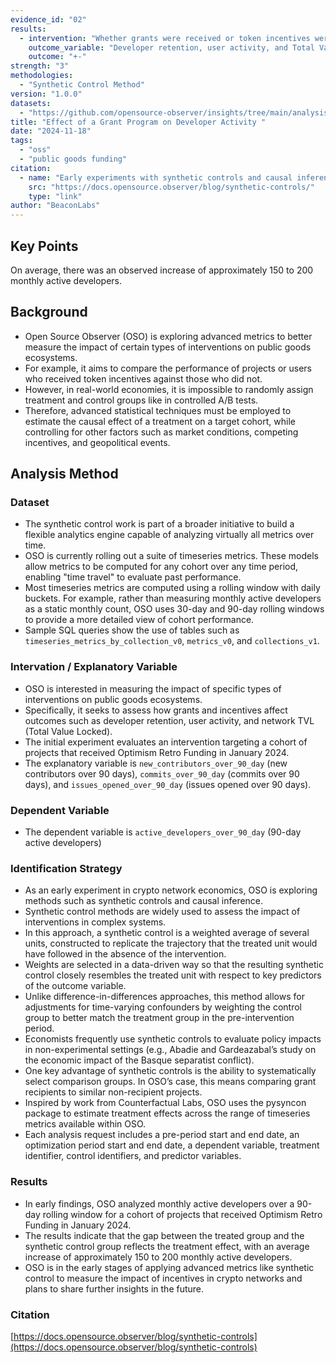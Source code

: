 ```yaml
---
evidence_id: "02"
results:
  - intervention: "Whether grants were received or token incentives were provided"
    outcome_variable: "Developer retention, user activity, and Total Value Locked (TVL) of the network"
    outcome: "+-"
strength: "3"
methodologies:
  - "Synthetic Control Method"
version: "1.0.0"
datasets:
  - "https://github.com/opensource-observer/insights/tree/main/analysis/optimism/syncon"
title: "Effect of a Grant Program on Developer Activity "
date: "2024-11-18"
tags:
  - "oss"
  - "public goods funding"
citation:
  - name: "Early experiments with synthetic controls and causal inference"
    src: "https://docs.opensource.observer/blog/synthetic-controls/"
    type: "link"
author: "BeaconLabs"
---
```


## Key Points

On average, there was an observed increase of approximately 150 to 200 monthly active developers.

## Background

- Open Source Observer (OSO) is exploring advanced metrics to better measure the impact of certain types of interventions on public goods ecosystems.
- For example, it aims to compare the performance of projects or users who received token incentives against those who did not.
- However, in real-world economies, it is impossible to randomly assign treatment and control groups like in controlled A/B tests.
- Therefore, advanced statistical techniques must be employed to estimate the causal effect of a treatment on a target cohort, while controlling for other factors such as market conditions, competing incentives, and geopolitical events.

## Analysis Method

### Dataset

- The synthetic control work is part of a broader initiative to build a flexible analytics engine capable of analyzing virtually all metrics over time.
- OSO is currently rolling out a suite of timeseries metrics. These models allow metrics to be computed for any cohort over any time period, enabling "time travel" to evaluate past performance.
- Most timeseries metrics are computed using a rolling window with daily buckets. For example, rather than measuring monthly active developers as a static monthly count, OSO uses 30-day and 90-day rolling windows to provide a more detailed view of cohort performance.
- Sample SQL queries show the use of tables such as `timeseries_metrics_by_collection_v0`, `metrics_v0`, and `collections_v1`.

### Intervation / Explanatory Variable

- OSO is interested in measuring the impact of specific types of interventions on public goods ecosystems.
- Specifically, it seeks to assess how grants and incentives affect outcomes such as developer retention, user activity, and network TVL (Total Value Locked).
- The initial experiment evaluates an intervention targeting a cohort of projects that received Optimism Retro Funding in January 2024.
- The explanatory variable is `new_contributors_over_90_day` (new contributors over 90 days), `commits_over_90_day` (commits over 90 days), and `issues_opened_over_90_day` (issues opened over 90 days).

### Dependent Variable

- The dependent variable is `active_developers_over_90_day` (90-day active developers)

### Identification Strategy

- As an early experiment in crypto network economics, OSO is exploring methods such as synthetic controls and causal inference.
- Synthetic control methods are widely used to assess the impact of interventions in complex systems.
- In this approach, a synthetic control is a weighted average of several units, constructed to replicate the trajectory that the treated unit would have followed in the absence of the intervention.
- Weights are selected in a data-driven way so that the resulting synthetic control closely resembles the treated unit with respect to key predictors of the outcome variable.
- Unlike difference-in-differences approaches, this method allows for adjustments for time-varying confounders by weighting the control group to better match the treatment group in the pre-intervention period.
- Economists frequently use synthetic controls to evaluate policy impacts in non-experimental settings (e.g., Abadie and Gardeazabal’s study on the economic impact of the Basque separatist conflict).
- One key advantage of synthetic controls is the ability to systematically select comparison groups. In OSO’s case, this means comparing grant recipients to similar non-recipient projects.
- Inspired by work from Counterfactual Labs, OSO uses the pysyncon package to estimate treatment effects across the range of timeseries metrics available within OSO.
- Each analysis request includes a pre-period start and end date, an optimization period start and end date, a dependent variable, treatment identifier, control identifiers, and predictor variables.

### Results

- In early findings, OSO analyzed monthly active developers over a 90-day rolling window for a cohort of projects that received Optimism Retro Funding in January 2024.
- The results indicate that the gap between the treated group and the synthetic control group reflects the treatment effect, with an average increase of approximately 150 to 200 monthly active developers.
- OSO is in the early stages of applying advanced metrics like synthetic control to measure the impact of incentives in crypto networks and plans to share further insights in the future.

### Citation

[https://docs.opensource.observer/blog/synthetic-controls](https://docs.opensource.observer/blog/synthetic-controls)
